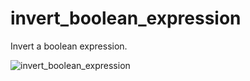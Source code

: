 # invert_boolean_expression

Invert a boolean expression.

![invert_boolean_expression](https://raw.githubusercontent.com/charlescyt/pyramid_lint/main/docs/assets/invert_boolean_expression.gif)
